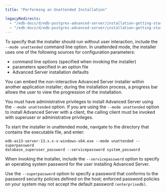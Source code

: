 ```yaml
---
title: "Performing an Unattended Installation"

legacyRedirects:
  - "/edb-docs/d/edb-postgres-advanced-server/installation-getting-started/installation-guide-for-windows/13/performing_an_unattended_installation.html"
  - "/edb-docs/d/edb-postgres-advanced-server/installation-getting-started/installation-guide-for-windows/latest/performing_an_unattended_installation.html"
---
```


<div id="performing_an_unattended_installation" class="registered_link"></div>

To specify that the installer should run without user interaction, include the `--mode unattended` command line option. In unattended mode, the installer uses one of the following sources for configuration parameters:

-   command line options (specified when invoking the installer)
-   parameters specified in an option file
-   Advanced Server installation defaults

You can embed the non-interactive Advanced Server installer within another application installer; during the installation process, a progress bar allows the user to view the progression of the installation.

You must have administrative privileges to install Advanced Server using the `--mode unattended` option. If you are using the `--mode unattended` option to install Advanced Server with a client, the calling client must be invoked with superuser or administrative privileges.

To start the installer in unattended mode, navigate to the directory that contains the executable file, and enter:

```text
edb-as13-server-13.x.x-x-windows-x64.exe --mode unattended --superpassword
database_superuser_password --servicepassword system_password
```

When invoking the installer, include the `--servicepassword` option to specify an operating system password for the user installing Advanced Server.

Use the `--superpassword` option to specify a password that conforms to the password security policies defined on the host; enforced password policies on your system may not accept the default password `(enterprisedb)`.
